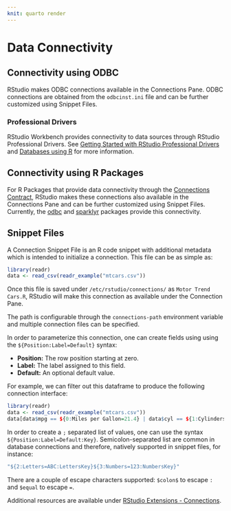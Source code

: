 ```yaml
---
knit: quarto render
---
```


# Data Connectivity

## Connectivity using ODBC

RStudio makes ODBC connections available in the Connections Pane. ODBC connections are obtained from the `odbcinst.ini` file and can be further customized using Snippet Files.

### Professional Drivers {.pro-header}

RStudio Workbench provides connectivity to data sources through RStudio Professional Drivers. See [Getting Started with RStudio Professional Drivers](https://rstudio.org/links/professional_drivers) and [Databases using R](http://db.rstudio.com/) for more information. 

## Connectivity using R Packages

For R Packages that provide data connectivity through the [Connections Contract](https://rstudio.github.io/rstudio-extensions/connections-contract.html), RStudio makes these connections also available in the Connections Pane and can be further customized using Snippet Files. Currently, the [odbc](https://github.com/rstats-db/odbc) and [sparklyr](https://github.com/rstudio/sparklyr) packages provide this connectivity.

## Snippet Files

A Connection Snippet File is an R code snippet with additional metadata which is intended to initialize a connection. This file can be as simple as:

```r
library(readr)
data <- read_csv(readr_example("mtcars.csv"))
```

Once this file is saved under `/etc/rstudio/connections/` as `Motor Trend Cars.R`, RStudio will make this connection as available under the Connection Pane.

The path is configurable through the `connections-path` environment variable and multiple connection files can be specified.

In order to parameterize this connection, one can create fields using using the `${Position:Label=Default}` syntax:

- **Position:** The row position starting at zero.
- **Label:** The label assigned to this field.
- **Default:** An optional default value.

For example, we can filter out this dataframe to produce the following connection interface:

```r
library(readr)
data <- read_csv(readr_example("mtcars.csv"))
data[data$mpg == ${0:Miles per Gallon=21.4} | data$cyl == ${1:Cylinders=6}, ]
```

In order to create a `;` separated list of values, one can use the syntax `${Position:Label=Default:Key}`. Semicolon-separated list are common in database connections and therefore, natively supported in snippet files, for instance:

```r
"${2:Letters=ABC:LettersKey}${3:Numbers=123:NumbersKey}"
```

There are a couple of escape characters supported: `$colon$` to escape `:` and `$equal` to escape `=`.

Additional resources are available under [RStudio Extensions - Connections](https://rstudio.github.io/rstudio-extensions/rstudio-connections.html ).
